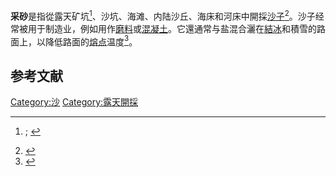 '''采砂'''是指從露天矿坑<ref>{{Cite news|work=[[Los_Angeles_Times|Los Angeles Times]]|title=Sandpit Owners Ordered to Take Corrective Steps|page=OC–A1|date=15 July 1969|url=https://pqasb.pqarchiver.com/latimes/access/655737632.html?dids=655737632:655737632&FMT=ABS&FMTS=ABS:AI&date=Jul+15%2C+1969&author=&pub=Los+Angeles+Times&desc=Sandpit+Owners+Ordered+to+Take+Corrective+Steps&pqatl=google|format=[[Subscription_business_model|Subscription required]]}}; {{Cite news|work=[[The_New_York_Times|The New York Times]]|title=$75-Million Industry Park Planned for L.I. Sandpit|date=8 October 1967|first=Arnold H.|author=Lubasch|page=R1|url=https://www.nytimes.com/1967/10/08/archives/75million-industry-park-planned-for-li-sandpit-75million-industry.html|format=[[Subscription_business_model|Subscription required]]}}</ref>、沙坑、海滩、内陆沙丘、海床和河床中開採[[沙子|沙子]]<ref>{{Cite news|url=https://graphics.reuters.com/GLOBAL-ENVIRONMENT/SAND/ygdpzekyavw/|title=The messy business of sand mining explained|accessdate=21 February 2021}}</ref>。沙子经常被用于制造业，例如用作[[磨料|磨料]]或[[混凝土|混凝土]]。它還通常与盐混合灑在[[結冰|結冰]]和積雪的路面上，以降低路面的[[熔点|熔点]]温度<ref>{{Cite news|url=http://www.smh.com.au/news/national/battle-lines-in-the-sand/2005/11/01/1130823210734.html|work=The Sydney Morning Herald|title=Battle lines in the sand|date=2 November 2005}}</ref>。

==参考文献==
{{reflist}}
{{自然资源}}
[[Category:沙|Category:沙]]
[[Category:露天開採|Category:露天開採]]